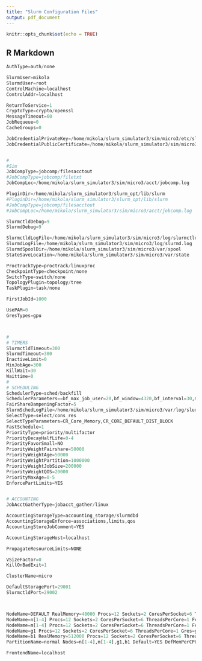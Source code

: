 ```yaml
---
title: "Slurm Configuration Files"
output: pdf_document
---
```


```r
knitr::opts_chunk$set(echo = TRUE)
```

## R Markdown



```python
AuthType=auth/none

SlurmUser=mikola
SlurmdUser=root
ControlMachine=localhost
ControlAddr=localhost

ReturnToService=1
CryptoType=crypto/openssl
MessageTimeout=60
JobRequeue=0
CacheGroups=0

JobCredentialPrivateKey=/home/mikola/slurm_simulator3/sim/micro3/etc/slurm.key
JobCredentialPublicCertificate=/home/mikola/slurm_simulator3/sim/micro3/etc/slurm.cert


#
#Sim
JobCompType=jobcomp/filesacctout
#JobCompType=jobcomp/filetxt
JobCompLoc=/home/mikola/slurm_simulator3/sim/micro3/acct/jobcomp.log

PluginDir=/home/mikola/slurm_simulator3/slurm_opt/lib/slurm
#PluginDir=/home/mikola/slurm_simulator3/slurm_opt/lib/slurm
#JobCompType=jobcomp/filesacctout
#JobCompLoc=/home/mikola/slurm_simulator3/sim/micro3/acct/jobcomp.log

SlurmctldDebug=9
SlurmdDebug=9

SlurmctldLogFile=/home/mikola/slurm_simulator3/sim/micro3/log/slurmctld.log
SlurmdLogFile=/home/mikola/slurm_simulator3/sim/micro3/log/slurmd.log
SlurmdSpoolDir=/home/mikola/slurm_simulator3/sim/micro3/var/spool
StateSaveLocation=/home/mikola/slurm_simulator3/sim/micro3/var/state

ProctrackType=proctrack/linuxproc
CheckpointType=checkpoint/none
SwitchType=switch/none
TopologyPlugin=topology/tree
TaskPlugin=task/none

FirstJobId=1000

UsePAM=0
GresTypes=gpu



#
# TIMERS
SlurmctldTimeout=300
SlurmdTimeout=300
InactiveLimit=0
MinJobAge=300
KillWait=30
Waittime=0
#
# SCHEDULING
SchedulerType=sched/backfill
SchedulerParameters==bf_max_job_user=20,bf_window=4320,bf_interval=30,max_job_bf=1200,default_queue_depth=1200,bf_continue
FairShareDampeningFactor=5
SlurmSchedLogFile=/home/mikola/slurm_simulator3/sim/micro3/var/log/slurm/sched.log
SelectType=select/cons_res
SelectTypeParameters=CR_Core_Memory,CR_CORE_DEFAULT_DIST_BLOCK
FastSchedule=1
PriorityType=priority/multifactor
PriorityDecayHalfLife=0-4
PriorityFavorSmall=NO
PriorityWeightFairshare=50000
PriorityWeightAge=50000
PriorityWeightPartition=1000000
PriorityWeightJobSize=200000
PriorityWeightQOS=20000
PriorityMaxAge=0-5
EnforcePartLimits=YES


# ACCOUNTING
JobAcctGatherType=jobacct_gather/linux

AccountingStorageType=accounting_storage/slurmdbd
AccountingStorageEnforce=associations,limits,qos
AccountingStoreJobComment=YES

AccountingStorageHost=localhost

PropagateResourceLimits=NONE

VSizeFactor=0
KillOnBadExit=1

ClusterName=micro

DefaultStoragePort=29001
SlurmctldPort=29002



NodeName=DEFAULT RealMemory=48000 Procs=12 Sockets=2 CoresPerSocket=6 ThreadsPerCore=1
NodeName=n[1-4] Procs=12 Sockets=2 CoresPerSocket=6 ThreadsPerCore=1 Feature=IB,CPU-N
NodeName=m[1-4] Procs=12 Sockets=2 CoresPerSocket=6 ThreadsPerCore=1 Feature=IB,CPU-M
NodeName=g1 Procs=12 Sockets=2 CoresPerSocket=6 ThreadsPerCore=1 Gres=gpu:2 Feature=IB,CPU-G
NodeName=b1 RealMemory=512000 Procs=12 Sockets=2 CoresPerSocket=6 ThreadsPerCore=1 Feature=IB,CPU-G,BigMem
PartitionName=normal Nodes=n[1-4],m[1-4],g1,b1 Default=YES DefMemPerCPU=2800 MaxTime=INFINITE State=UP

FrontendName=localhost


```
